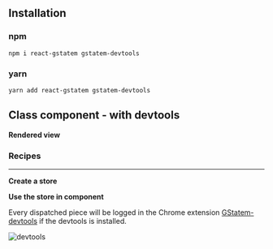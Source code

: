 



<Meta
	title="React/Class component/With devtools"
	parameters={defaultDocParams()}
/>

## Installation

### npm

```shell
npm i react-gstatem gstatem-devtools
```

### yarn

```shell
yarn add react-gstatem gstatem-devtools
```

## Class component - with devtools

**Rendered view**

<Canvas className="custom-docs-story">
	<CCWithDevTools />
</Canvas>

### Recipes

---

**Create a store**

<CodeView
	componentName="CCStoreWithDevTools"
	jsContent={StateJsContent}
	tsContent={StateTsContent}
/>

**Use the store in component**

<CodeView
	componentName="CCWithDevTools"
	jsContent={WithDevToolsJsContent}
	tsContent={WithDevToolsTsContent}
/>

Every dispatched piece will be logged in the Chrome extension [GStatem-devtools](https://chrome.google.com/webstore/detail/gstatem-devtools/djohekcenmdagbolgaiiphdnmhgmpllk) if the devtools is installed.

<img className="image-border" src={DevToolsImage} alt="devtools" />
